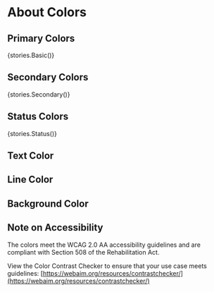 
<Meta title="Colors" />

# About Colors

## Primary Colors

<Story name='Basic' height='60px'>{stories.Basic()}</Story>

## Secondary Colors
<Story name='Secondary' height='60px'>{stories.Secondary()}</Story>

## Status Colors
<Story name='Status' height='60px'>{stories.Status()}</Story>

## Text Color

## Line Color

## Background Color

## Note on Accessibility

The colors meet the WCAG 2.0 AA accessibility guidelines and are compliant with Section 508 of the Rehabilitation Act.

View the Color Contrast Checker to ensure that your use case meets guidelines:
[https://webaim.org/resources/contrastchecker/](https://webaim.org/resources/contrastchecker/)

